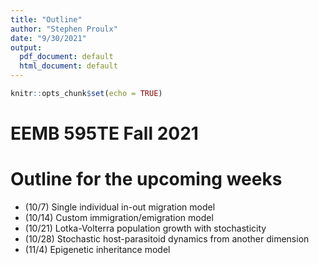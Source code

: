 ```yaml
---
title: "Outline"
author: "Stephen Proulx"
date: "9/30/2021"
output:
  pdf_document: default
  html_document: default
---
```



```r
knitr::opts_chunk$set(echo = TRUE)
```
# EEMB 595TE Fall 2021
# Outline for the upcoming weeks
* (10/7) Single individual in-out migration model
* (10/14) Custom immigration/emigration model 
* (10/21) Lotka-Volterra population growth with stochasticity
* (10/28) Stochastic host-parasitoid dynamics from another dimension
* (11/4) Epigenetic inheritance model 




